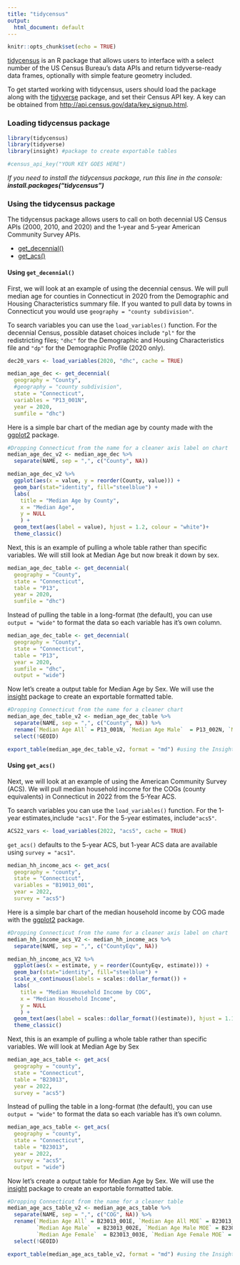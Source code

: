 ---
title: "tidycensus"
output:
  html_document: default
---

```{r setup, include=FALSE}
knitr::opts_chunk$set(echo = TRUE)
```

[tidycensus](https://walker-data.com/tidycensus/) is an R package that allows users to interface with a select number of the US Census Bureau’s data APIs and return tidyverse-ready data frames, optionally with simple feature geometry included.

To get started working with tidycensus, users should load the package along with the [tidyverse](https://www.tidyverse.org/) package, and set their Census API key. A key can be obtained from <http://api.census.gov/data/key_signup.html>.

### Loading tidycensus package

```{r package, warning=FALSE, message=FALSE}
library(tidycensus)
library(tidyverse)
library(insight) #package to create exportable tables

#census_api_key("YOUR KEY GOES HERE")
```

*If you need to install the tidycensus package, run this line in the console: **install.packages("tidycensus")***

### Using the tidycensus package

The tidycensus package allows users to call on both decennial US Census APIs (2000, 2010, and 2020) and the 1-year and 5-year American Community Survey APIs.

-   [get_decennial()](https://walker-data.com/tidycensus/reference/get_decennial.html)
-   [get_acs()](https://walker-data.com/tidycensus/reference/get_acs.html)

#### Using `get_decennial()`

First, we will look at an example of using the decennial census. We will pull median age for counties in Connecticut in 2020 from the Demographic and Housing Characteristics summary file. If you wanted to pull data by towns in Connecticut you would use `geography = "county subdivision"`.

To search variables you can use the `load_variables()` function. For the decennial Census, possible dataset choices include `"pl"` for the redistricting files; `"dhc"` for the Demographic and Housing Characteristics file and `"dp"` for the Demographic Profile (2020 only).

```{r, Decsearch, warning=FALSE, message=FALSE}
dec20_vars <- load_variables(2020, "dhc", cache = TRUE)
```

```{r decennial, warning=FALSE, message=FALSE}
median_age_dec <- get_decennial(
  geography = "County",
  #geography = "county subdivision",
  state = "Connecticut",
  variables = "P13_001N",
  year = 2020,
  sumfile = "dhc")

```

Here is a simple bar chart of the median age by county made with the [ggplot2](https://ggplot2.tidyverse.org/) package.

```{r decplot, warning=FALSE, message=FALSE}

#Dropping Connecticut from the name for a cleaner axis label on chart
median_age_dec_v2 <- median_age_dec %>%
  separate(NAME, sep = ",", c("County", NA))

median_age_dec_v2 %>%
  ggplot(aes(x = value, y = reorder(County, value))) + 
  geom_bar(stat="identity", fill="steelblue") +
  labs(
    title = "Median Age by County",
    x = "Median Age",
    y = NULL
    ) +
  geom_text(aes(label = value), hjust = 1.2, colour = "white")+
  theme_classic()
```

Next, this is an example of pulling a whole table rather than specific variables. We will still look at Median Age but now break it down by sex.

```{r dectable, warning=FALSE, message=FALSE}
median_age_dec_table <- get_decennial(
  geography = "County",
  state = "Connecticut",
  table = "P13",
  year = 2020,
  sumfile = "dhc")
```

Instead of pulling the table in a long-format (the default), you can use `output = "wide"` to format the data so each variable has it's own column.

```{r dectablewide, warning=FALSE, message=FALSE}
median_age_dec_table <- get_decennial(
  geography = "County",
  state = "Connecticut",
  table = "P13",
  year = 2020,
  sumfile = "dhc",
  output = "wide")
```

Now let's create a output table for Median Age by Sex. We will use the [insight](https://cran.r-project.org/web/packages/insight/insight.pdf) package to create an exportable formatted table.

```{r dectableplot, warning=FALSE, message=FALSE}

#Dropping Connecticut from the name for a cleaner chart
median_age_dec_table_v2 <- median_age_dec_table %>%
  separate(NAME, sep = ",", c("County", NA)) %>%
  rename(`Median Age All` = P13_001N, `Median Age Male`  = P13_002N, `Median Age Female`  = P13_003N) %>%
  select(!GEOID)

export_table(median_age_dec_table_v2, format = "md") #using the Insights package and markdown format
```

#### Using `get_acs()`

Next, we will look at an example of using the American Community Survey (ACS). We will pull median household income for the COGs (county equivalents) in Connecticut in 2022 from the 5-Year ACS.

To search variables you can use the `load_variables()` function. For the 1-year estimates,include `"acs1"`. For the 5-year estimates, include`"acs5"`.

```{r, ACSsearch, warning=FALSE, message=FALSE}
ACS22_vars <- load_variables(2022, "acs5", cache = TRUE)
```

`get_acs()` defaults to the 5-year ACS, but 1-year ACS data are available using `survey = "acs1"`.

```{r ACS, warning=FALSE, message=FALSE}
median_hh_income_acs <- get_acs(
  geography = "county",
  state = "Connecticut",
  variables = "B19013_001",
  year = 2022,
  survey = "acs5")
```

Here is a simple bar chart of the median household income by COG made with the [ggplot2](https://ggplot2.tidyverse.org/) package.

```{r acsplot, warning=FALSE, message=FALSE}
#Dropping Connecticut from the name for a cleaner axis label on chart
median_hh_income_acs_V2 <- median_hh_income_acs %>%
  separate(NAME, sep = ",", c("CountyEqv", NA))

median_hh_income_acs_V2 %>%
  ggplot(aes(x = estimate, y = reorder(CountyEqv, estimate))) + 
  geom_bar(stat="identity", fill="steelblue") +
  scale_x_continuous(labels = scales::dollar_format()) + 
  labs(
    title = "Median Household Income by COG",
    x = "Median Household Income",
    y = NULL
    ) +
  geom_text(aes(label = scales::dollar_format()(estimate)), hjust = 1.1, colour = "white")+
  theme_classic()
```

Next, this is an example of pulling a whole table rather than specific variables. We will look at Median Age by Sex

```{r acstable, warning=FALSE, message=FALSE}
median_age_acs_table <- get_acs(
  geography = "county",
  state = "Connecticut",
  table = "B23013",
  year = 2022,
  survey = "acs5")
```

Instead of pulling the table in a long-format (the default), you can use `output = "wide"` to format the data so each variable has it's own column.

```{r acstablewide, warning=FALSE, message=FALSE}
median_age_acs_table <- get_acs(
  geography = "county",
  state = "Connecticut",
  table = "B23013",
  year = 2022,
  survey = "acs5",
  output = "wide")
```

Now let's create a output table for Median Age by Sex. We will use the [insight](https://cran.r-project.org/web/packages/insight/insight.pdf) package to create an exportable formatted table.

```{r acstableplot, warning=FALSE, message=FALSE}

#Dropping Connecticut from the name for a cleaner table
median_age_acs_table_v2 <- median_age_acs_table %>%
  separate(NAME, sep = ",", c("COG", NA)) %>%
  rename(`Median Age All` = B23013_001E, `Median Age All MOE` = B23013_001M,
         `Median Age Male`  = B23013_002E, `Median Age Male MOE` = B23013_002M,
         `Median Age Female`  = B23013_003E, `Median Age Female MOE` = B23013_003M) %>%
  select(!GEOID)

export_table(median_age_acs_table_v2, format = "md") #using the Insights package and markdown format
```
